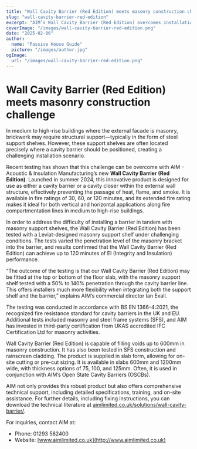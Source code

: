 ```yaml
---
title: "Wall Cavity Barrier (Red Edition) meets masonry construction challenge"
slug: "wall-cavity-barrier-red-edition"
excerpt: "AIM’s Wall Cavity Barrier (Red Edition) overcomes installation challenges by integrating with masonry support shelves while ensuring robust fire protection."
coverImage: "/images/wall-cavity-barrier-red-edition.png"
date: "2025-02-06"
author:
  name: "Passive House Guide"
  picture: "/images/author.jpg"
ogImage:
  url: "/images/wall-cavity-barrier-red-edition.png"
---
```


# Wall Cavity Barrier (Red Edition) meets masonry construction challenge

In medium to high-rise buildings where the external facade is masonry, brickwork may require structural support—typically in the form of steel support shelves. However, these support shelves are often located precisely where a cavity barrier should be positioned, creating a challenging installation scenario.

Recent testing has shown that this challenge can be overcome with AIM – Acoustic & Insulation Manufacturing’s new **Wall Cavity Barrier (Red Edition)**. Launched in summer 2024, this innovative product is designed for use as either a cavity barrier or a cavity closer within the external wall structure, effectively preventing the passage of heat, flame, and smoke. It is available in fire ratings of 30, 60, or 120 minutes, and its extended fire rating makes it ideal for both vertical and horizontal applications along fire compartmentation lines in medium to high-rise buildings.

In order to address the difficulty of installing a barrier in tandem with masonry support shelves, the Wall Cavity Barrier (Red Edition) has been tested with a Leviat-designed masonry support shelf under challenging conditions. The tests varied the penetration level of the masonry bracket into the barrier, and results confirmed that the Wall Cavity Barrier (Red Edition) can achieve up to 120 minutes of EI (Integrity and Insulation) performance.

“The outcome of the testing is that our Wall Cavity Barrier (Red Edition) may be fitted at the top or bottom of the floor slab, with the masonry support shelf tested with a 50% to 140% penetration through the cavity barrier line. This offers installers much more flexibility when integrating both the support shelf and the barrier,” explains AIM’s commercial director Ian Exall.

The testing was conducted in accordance with BS EN 1366-4:2021, the recognized fire resistance standard for cavity barriers in the UK and EU. Additional tests included masonry and steel frame systems (SFS), and AIM has invested in third-party certification from UKAS accredited IFC Certification Ltd for masonry activities.

Wall Cavity Barrier (Red Edition) is capable of filling voids up to 600mm in masonry construction. It has also been tested in SFS construction and rainscreen cladding. The product is supplied in slab form, allowing for on-site cutting or pre-cut sizing. It is available in slabs 600mm and 1200mm wide, with thickness options of 75, 100, and 125mm. Often, it is used in conjunction with AIM’s Open State Cavity Barriers (OSCBs).

AIM not only provides this robust product but also offers comprehensive technical support, including detailed specifications, training, and on-site assistance. For further details, including fixing instructions, you can download the technical literature at [aimlimited.co.uk/solutions/wall-cavity-barrier/](http://aimlimited.co.uk/solutions/wall-cavity-barrier/).

For inquiries, contact AIM at:

- Phone: 01293 582400
- Website: [www.aimlimited.co.uk](http://www.aimlimited.co.uk)
